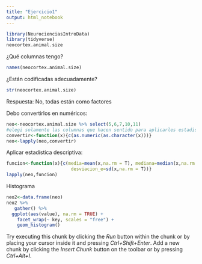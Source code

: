 ---
title: "Ejercicio1"
output: html_notebook
---

 

```{r}
library(NeurocienciasIntroData)
library(tidyverse)
neocortex.animal.size

```


¿Qué columnas tengo?
```{r}
names(neocortex.animal.size)
```
¿Están codificadas adecuadamente?

```{r}
str(neocortex.animal.size)
```
Respuesta: No, todas están como factores


Debo convertirlos en numéricos:
```{r}
neo<-neocortex.animal.size %>% select(5,6,7,10,11)
#elegi solamente las columnas que hacen sentido para aplicarles estadistica descriptiva mas adelante y las otras las deje como factor
convertir<-function(x){c(as.numeric(as.character(x)))}
neo<-lapply(neo,convertir)
```


Aplicar estadística descriptiva:
```{r}
funcion<-function(x){c(media=mean(x,na.rm = T), mediana=median(x,na.rm = T),
                        desviacion_e=sd(x,na.rm = T))}
lapply(neo,funcion)
```


Histograma
```{r}
neo2<-data.frame(neo)
neo2 %>%
   gather() %>% 
  ggplot(aes(value), na.rm = TRUE) +
    facet_wrap(~ key, scales = "free") +
    geom_histogram()
```


Try executing this chunk by clicking the *Run* button within the chunk or by placing your cursor inside it and pressing *Ctrl+Shift+Enter*.
Add a new chunk by clicking the *Insert Chunk* button on the toolbar or by pressing *Ctrl+Alt+I*.
